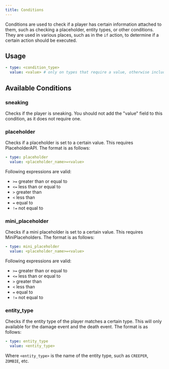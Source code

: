 ```yaml
---
title: Conditions
---
```


Conditions are used to check if a player has certain information attached to them, such as checking a placeholder, entity types, or other conditions.
They are used in various places, such as in the `if` action, to determine if a certain action should be executed.

## Usage
```yaml
- type: <condition_type>
  value: <value> # only on types that require a value, otherwise including this field will cause an error
```

## Available Conditions

### sneaking
Checks if the player is sneaking.
<Callout type="info">
    You should not add the "value" field to this condition, as it does not require one.
</Callout>


### placeholder
Checks if a placeholder is set to a certain value. This requires PlaceholderAPI. The format is as follows:
```yaml
- type: placeholder
  value: <placeholder_name>=<value>
```

Following expressions are valid:
- `>=` greater than or equal to
- `<=` less than or equal to
- `>` greater than
- `<` less than
- `=` equal to
- `!=` not equal to

### mini_placeholder
Checks if a mini placeholder is set to a certain value. This requires MiniPlaceholders. The format is as follows:
```yaml
- type: mini_placeholder
  value: <placeholder_name>=<value>
```

Following expressions are valid:
- `>=` greater than or equal to
- `<=` less than or equal to
- `>` greater than
- `<` less than
- `=` equal to
- `!=` not equal to

### entity_type
Checks if the entity type of the player matches a certain type. This will only available for the damage event and the death event. The format is as follows:
```yaml
- type: entity_type
  value: <entity_type>
```
Where `<entity_type>` is the name of the entity type, such as `CREEPER`, `ZOMBIE`, etc.